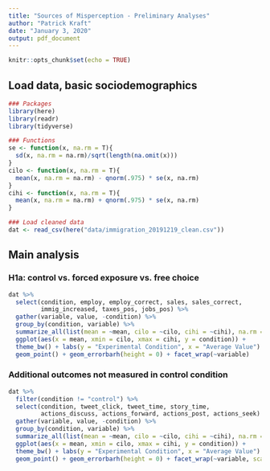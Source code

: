 ```yaml
---
title: "Sources of Misperception - Preliminary Analyses"
author: "Patrick Kraft"
date: "January 3, 2020"
output: pdf_document
---
```


```r
knitr::opts_chunk$set(echo = TRUE)
```

## Load data, basic sociodemographics

```r
### Packages
library(here)
library(readr)
library(tidyverse)

### Functions
se <- function(x, na.rm = T){
  sd(x, na.rm = na.rm)/sqrt(length(na.omit(x)))
}
cilo <- function(x, na.rm = T){
  mean(x, na.rm = na.rm) - qnorm(.975) * se(x, na.rm)
}
cihi <- function(x, na.rm = T){
  mean(x, na.rm = na.rm) + qnorm(.975) * se(x, na.rm)
}

### Load cleaned data
dat <- read_csv(here("data/immigration_20191219_clean.csv"))
```



## Main analysis


### H1a: control vs. forced exposure vs. free choice

```r
dat %>%
  select(condition, employ, employ_correct, sales, sales_correct, 
         immig_increased, taxes_pos, jobs_pos) %>% 
  gather(variable, value, -condition) %>%
  group_by(condition, variable) %>%
  summarize_all(list(mean = ~mean, cilo = ~cilo, cihi = ~cihi), na.rm = T) %>%
  ggplot(aes(x = mean, xmin = cilo, xmax = cihi, y = condition)) + 
  theme_bw() + labs(y = "Experimental Condition", x = "Average Value") +
  geom_point() + geom_errorbarh(height = 0) + facet_wrap(~variable)
```


### Additional outcomes not measured in control condition

```r
dat %>%
  filter(condition != "control") %>%
  select(condition, tweet_click, tweet_time, story_time, 
         actions_discuss, actions_forward, actions_post, actions_seek) %>% 
  gather(variable, value, -condition) %>%
  group_by(condition, variable) %>%
  summarize_all(list(mean = ~mean, cilo = ~cilo, cihi = ~cihi), na.rm = T) %>%
  ggplot(aes(x = mean, xmin = cilo, xmax = cihi, y = condition)) + 
  theme_bw() + labs(y = "Experimental Condition", x = "Average Value") +
  geom_point() + geom_errorbarh(height = 0) + facet_wrap(~variable, scales = "free_x")
```


